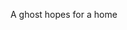 A gh<span className='highlight'>o</span>st h<span className='highlight'>o</span>pes for a h<span className='highlight'>o</span>me
